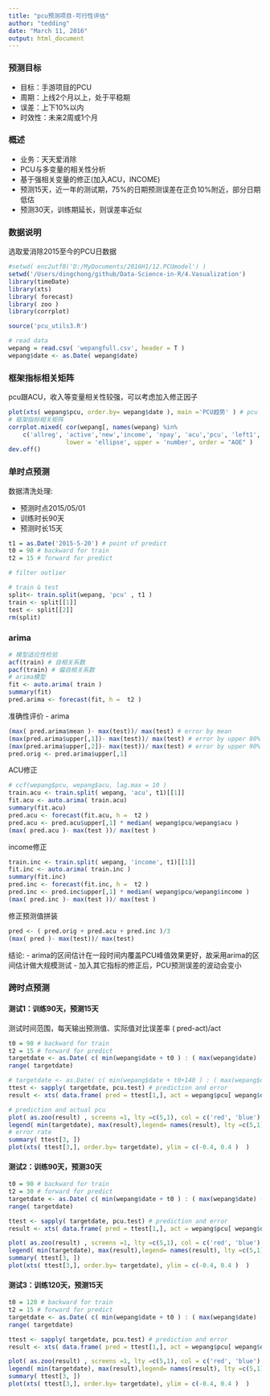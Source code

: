 ```yaml
---
title: "pcu预测项目-可行性评估"
author: "tedding"
date: "March 11, 2016"
output: html_document
---
```


### 预测目标

- 目标：手游项目的PCU
- 周期：上线2个月以上，处于平稳期
- 误差：上下10%以内
- 时效性：未来2周或1个月


### 概述
- 业务：天天爱消除
- PCU与多变量的相关性分析
- 基于强相关变量的修正(加入ACU，INCOME)
- 预测15天，近一年的测试期，75%的日期预测误差在正负10%附近，部分日期低估
- 预测30天，训练期延长，则误差率近似

### 数据说明

选取爱消除2015至今的PCU日数据

```r
#setwd( enc2utf8('D:/MyDocuments/2016H1/12.PCUmodel') )
setwd('/Users/dingchong/github/Data-Science-in-R/4.Vasualization')
library(timeDate)
library(xts)
library( forecast)
library( zoo )
library(corrplot)

source('pcu_utils3.R')

# read data 
wepang = read.csv( 'wepangfull.csv', header = T )
wepang$date <- as.Date( wepang$date)


```

### 框架指标相关矩阵
pcu跟ACU，收入等变量相关性较强，可以考虑加入修正因子
```r
plot(xts( wepang$pcu, order.by= wepang$date ), main ='PCU趋势' ) # pcu 趋势 
# 框架指标相关矩阵
corrplot.mixed( cor(wepang[, names(wepang) %in% 
    c('allreg', 'active','new','income', 'npay', 'acu','pcu', 'left1','left3') ]),
                lower = 'ellipse', upper = 'number', order = "AOE" )
dev.off()
```

### 单时点预测
数据清洗处理:  

- 预测时点2015/05/01
- 训练时长90天
- 预测时长15天

```r

t1 = as.Date('2015-5-20') # point of predict 
t0 = 90 # backward for train
t2 = 15 # forward for predict

# filter outlier

# train & test
split<- train.split(wepang, 'pcu' , t1 )
train <- split[[1]]
test <- split[[2]]
rm(split)
```

### arima
```r
# 模型适应性检验
acf(train) # 自相关系数
pacf(train) # 偏自相关系数
# arima模型
fit <- auto.arima( train )
summary(fit)
pred.arima <- forecast(fit, h =  t2 )
```

准确性评价 - arima
```r
(max( pred.arima$mean )- max(test))/ max(test) # error by mean
(max(pred.arima$upper[,1])- max(test))/ max(test) # error by upper 80%
(max(pred.arima$upper[,2])- max(test))/ max(test) # error by upper 90%
pred.orig <- pred.arima$upper[,1]
```

ACU修正
```r
# ccf(wepang$pcu, wepang$acu, lag.max = 10 )
train.acu <- train.split( wepang, 'acu', t1)[[1]]
fit.acu <- auto.arima( train.acu) 
summary(fit.acu)
pred.acu <- forecast(fit.acu, h =  t2 )
pred.acu <- pred.acu$upper[,1] * median( wepang$pcu/wepang$acu )
(max( pred.acu )- max(test ))/ max(test ) 
```


income修正
```r
train.inc <- train.split( wepang, 'income', t1)[[1]]
fit.inc <- auto.arima( train.inc )
summary(fit.inc)
pred.inc <- forecast(fit.inc, h =  t2 )
pred.inc <- pred.inc$upper[,1] * median( wepang$pcu/wepang$income )
(max( pred.inc )- max(test ))/ max(test ) 
```


修正预测值拼装
```r
pred <- ( pred.orig + pred.acu + pred.inc )/3
(max( pred )- max(test))/ max(test)
```


结论:
- arima的区间估计在一段时间内覆盖PCU峰值效果更好，故采用arima的区间估计做大规模测试
- 加入其它指标的修正后，PCU预测误差的波动会变小

### 跨时点预测

#### 测试1：训练90天，预测15天
测试时间范围，每天输出预测值、实际值对比误差率 ( pred-act)/act
```r
t0 = 90 # backward for train
t2 = 15 # forward for predict
targetdate <- as.Date( c( min(wepang$date + t0 ) : ( max(wepang$date) - t2 ))  )
range( targetdate)
```

```r
# targetdate <- as.Date( c( min(wepang$date + t0+140 ) : ( max(wepang$date) - 200 ))  )
ttest <- sapply( targetdate, pcu.test) # prediction and error 
result <- xts( data.frame( pred = ttest[1,], act = wepang$pcu[ wepang$date %in% targetdate ])  ,order.by = targetdate  )

```

```r
# prediction and actual pcu
plot( as.zoo(result) , screens =1, lty =c(5,1), col = c('red', 'blue') )
legend( min(targetdate), max(result),legend= names(result), lty =c(5,1), col = c('red', 'blue')  )
# error rate
summary( ttest[3, ])
plot(xts( ttest[3,], order.by= targetdate), ylim = c(-0.4, 0.4 )  )
```



#### 测试2：训练90天，预测30天
```r
t0 = 90 # backward for train
t2 = 30 # forward for predict
targetdate <- as.Date( c( min(wepang$date + t0 ) : ( max(wepang$date) - t2 ))  )
range( targetdate)
```

```r
ttest <- sapply( targetdate, pcu.test) # prediction and error 
result <- xts( data.frame( pred = ttest[1,], act = wepang$pcu[ wepang$date %in% targetdate ])  ,order.by = targetdate  )
```

```r
plot( as.zoo(result) , screens =1, lty =c(5,1), col = c('red', 'blue') )
legend( min(targetdate), max(result),legend= names(result), lty =c(5,1), col = c('red', 'blue')  )
summary( ttest[3, ])
plot(xts( ttest[3,], order.by= targetdate), ylim = c(-0.4, 0.4 )  )
```



#### 测试3：训练120天，预测15天
```r
t0 = 120 # backward for train
t2 = 15 # forward for predict
targetdate <- as.Date( c( min(wepang$date + t0 ) : ( max(wepang$date) - t2 ))  )
range( targetdate)
```

```r
ttest <- sapply( targetdate, pcu.test) # prediction and error 
result <- xts( data.frame( pred = ttest[1,], act = wepang$pcu[ wepang$date %in% targetdate ])  ,order.by = targetdate  )
```

```r
plot( as.zoo(result) , screens =1, lty =c(5,1), col = c('red', 'blue') )
legend( min(targetdate), max(result),legend= names(result), lty =c(5,1), col = c('red', 'blue')  )
summary( ttest[3, ])
plot(xts( ttest[3,], order.by= targetdate), ylim = c(-0.4, 0.4 )  )
```



